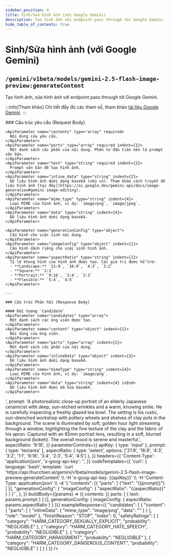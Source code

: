 ```yaml
---
sidebar_position: 4
title: Sinh/Sửa hình ảnh (với Google Gemini)
description: Tạo hình ảnh với endpoint pass through tới Google Gemini.
hide_table_of_contents: true
---
```



# Sinh/Sửa hình ảnh (với Google Gemini)

## <Badge method="POST" /> `/gemini/v1beta/models/gemini-2.5-flash-image-preview:generateContent`

Tạo hình ảnh, sửa hình ảnh với endpoint pass through tới Google Gemini.

:::info[Tham khảo]
Chi tiết đầy đủ các tham số, tham khảo [tài liệu Google Gemini](https://ai.google.dev/gemini-api/docs/image-generation).
:::

<ApiReferenceLayout>
  <LeftColumn>
    ### Cấu trúc yêu cầu (Request Body)

    <ApiParameter name="contents" type="array" required>
      Nội dung của yêu cầu.
    </ApiParameter>
    <ApiParameter name="parts" type="array" required indent={1}>
      Một danh sách các phần của nội dung. Phần tử đầu tiên nên là prompt văn bản.
    </ApiParameter>
    <ApiParameter name="text" type="string" required indent={2}>
      Prompt văn bản để tạo hình ảnh.
    </ApiParameter>
    <ApiParameter name="inline_data" type="string" indent={2}>
      Dữ liệu hình ảnh dưới dạng base64 (nếu có). Tham khảo cách truyền dữ liệu hình ảnh [tại đây](https://ai.google.dev/gemini-api/docs/image-generation#gemini-image-editing).
    </ApiParameter>
    <ApiParameter name="mime_type" type="string" indent={4}>
      Loại MIME của hình ảnh, ví dụ: `image/png`, `image/jpeg`.
    </ApiParameter>
    <ApiParameter name="data" type="string" indent={4}>
      Dữ liệu hình ảnh dưới dạng base64.
    </ApiParameter>

    <ApiParameter name="generationConfig" type="object">
      Cấu hình cho việc sinh nội dung.
    </ApiParameter>
    <ApiParameter name="imageConfig" type="object" indent={1}>
      Cấu hình dành riêng cho việc sinh hình ảnh.
    </ApiParameter>
    <ApiParameter name="aspectRatio" type="string" indent={2}>
      Tỷ lệ khung hình của hình ảnh được tạo. Các giá trị được hỗ trợ:
      - **Landscape:** `21:9`, `16:9`, `4:3`, `3:2`
      - **Square:** `1:1`
      - **Portrait:** `9:16`, `3:4`, `2:3`
      - **Flexible:** `5:4`, `4:5`
    </ApiParameter>

    ---

    ### Cấu trúc Phản hồi (Response Body)

    #### Đối tượng `Candidate`
    <ApiParameter name="candidates" type="array">
      Một danh sách các ứng viên được tạo.
    </ApiParameter>
    <ApiParameter name="content" type="object" indent={1}>
      Nội dung của ứng viên.
    </ApiParameter>
    <ApiParameter name="parts" type="array" indent={2}>
      Một danh sách các phần của nội dung.
    </ApiParameter>
    <ApiParameter name="inlineData" type="object" indent={3}>
      Dữ liệu hình ảnh dưới dạng base64.
    </ApiParameter>
    <ApiParameter name="mimeType" type="string" indent={4}>
      Loại MIME của hình ảnh, ví dụ: `image/png`.
    </ApiParameter>
    <ApiParameter name="data" type="string" indent={4} isEnd>
      Dữ liệu hình ảnh được mã hóa base64.
    </ApiParameter>

  </LeftColumn>
  <RightColumn>
    <InteractiveApiRequest
      apiUrl="https://api.thucchien.ai/gemini/v1beta/models/gemini-2.5-flash-image-preview:generateContent"
      initialParameters={{
        apiKey: '<your_api_key>',
        prompt: 'A photorealistic close-up portrait of an elderly Japanese ceramicist with deep, sun-etched wrinkles and a warm, knowing smile. He is carefully inspecting a freshly glazed tea bowl. The setting is his rustic, sun-drenched workshop with pottery wheels and shelves of clay pots in the background. The scene is illuminated by soft, golden hour light streaming through a window, highlighting the fine texture of the clay and the fabric of his apron. Captured with an 85mm portrait lens, resulting in a soft, blurred background (bokeh). The overall mood is serene and masterful.',
        aspectRatio: '9:16',
      }}
      parameterControls={{
        apiKey: { type: 'input' },
        prompt: { type: 'textarea' },
        aspectRatio: { type: 'select', options: ['21:9', '16:9', '4:3', '3:2', '1:1', '9:16', '3:4', '2:3', '5:4', '4:5'] },
      }}
      headers={{
        'Content-Type': 'application/json',
        'x-goog-api-key': '<your_api_key>',
      }}
      codeTemplates={{
        'curl': {
          language: 'bash',
          template: `curl 'https://api.thucchien.ai/gemini/v1beta/models/gemini-2.5-flash-image-preview:generateContent' \\
  -H 'x-goog-api-key: {{apiKey}}' \\
  -H 'Content-Type: application/json' \\
  -d '{
    "contents": [{
      "parts": [
        {"text": "{{prompt}}"}
      ]
    }],
    "generationConfig": {
        "imageConfig": {
            "aspectRatio": "{{aspectRatio}}"
        }
    }
  }'`,
        },
      }}
      buildBody={(params) => ({
        contents: [{
          parts: [
            { text: params.prompt }
          ]
        }],
        generationConfig: {
            imageConfig: {
            aspectRatio: params.aspectRatio
            }
        }
      })}
      exampleResponse={{
        "candidates": [
          {
            "content": {
              "parts": [
                {
                  "inlineData": {
                    "mime_type": "image/png",
                    "data": "<base64_encoded_image_data>"
                  }
                }
              ],
              "role": "model"
            },
            "finishReason": "STOP",
            "index": 0,
            "safetyRatings": [
              { "category": "HARM_CATEGORY_SEXUALLY_EXPLICIT", "probability": "NEGLIGIBLE" },
              { "category": "HARM_CATEGORY_HATE_SPEECH", "probability": "NEGLIGIBLE" },
              { "category": "HARM_CATEGORY_HARASSMENT", "probability": "NEGLIGIBLE" },
              { "category": "HARM_CATEGORY_DANGEROUS_CONTENT", "probability": "NEGLIGIBLE" }
            ]
          }
        ]
      }}
    />
  </RightColumn>
</ApiReferenceLayout>
